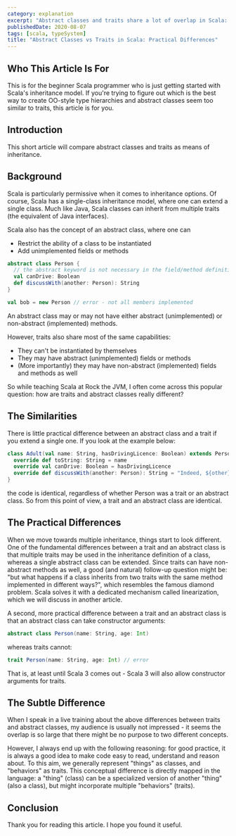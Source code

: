 ```yaml
---
category: explanation
excerpt: "Abstract classes and traits share a lot of overlap in Scala: discover how they actually differ"
publishedDate: 2020-08-07
tags: [scala, typeSystem]
title: "Abstract Classes vs Traits in Scala: Practical Differences"
---
```


## Who This Article Is For

This is for the beginner Scala programmer who is just getting started with Scala's inheritance model. If you're trying to figure out which is the best way to create OO-style type hierarchies and abstract classes seem too similar to traits, this article is for you.

## Introduction

This short article will compare abstract classes and traits as means of inheritance.

## Background

Scala is particularly permissive when it comes to inheritance options. Of course, Scala has a single-class inheritance model, where one can extend a single class. Much like Java, Scala classes can inherit from multiple traits (the equivalent of Java interfaces).

Scala also has the concept of an abstract class, where one can

- Restrict the ability of a class to be instantiated
- Add unimplemented fields or methods

```scala
abstract class Person {
  // the abstract keyword is not necessary in the field/method definition
  val canDrive: Boolean
  def discussWith(another: Person): String
}

val bob = new Person // error - not all members implemented
```

An abstract class may or may not have either abstract (unimplemented) or non-abstract (implemented) methods.

However, traits also share most of the same capabilities:

- They can't be instantiated by themselves
- They may have abstract (unimplemented) fields or methods
- (More importantly) they may have non-abstract (implemented) fields and methods as well

So while teaching Scala at Rock the JVM, I often come across this popular question: how are traits and abstract classes really different?

## The Similarities

There is little practical difference between an abstract class and a trait if you extend a single one. If you look at the example below:

```scala
class Adult(val name: String, hasDrivingLicence: Boolean) extends Person {
  override def toString: String = name
  override val canDrive: Boolean = hasDrivingLicence
  override def discussWith(another: Person): String = "Indeed, ${other}, Kant was indeed revolutionary for his time..."
}
```

the code is identical, regardless of whether Person was a trait or an abstract class. So from this point of view, a trait and an abstract class are identical.

## The Practical Differences

When we move towards multiple inheritance, things start to look different. One of the fundamental differences between a trait and an abstract class is that multiple traits may be used in the inheritance definition of a class, whereas a single abstract class can be extended. Since traits can have non-abstract methods as well, a good (and natural) follow-up question might be: "but what happens if a class inherits from two traits with the same method implemented in different ways?", which resembles the famous diamond problem. Scala solves it with a dedicated mechanism called linearization, which we will discuss in another article.

A second, more practical difference between a trait and an abstract class is that an abstract class can take constructor arguments:

```scala
abstract class Person(name: String, age: Int)
```

whereas traits cannot:

```scala
trait Person(name: String, age: Int) // error
```

That is, at least until Scala 3 comes out - Scala 3 will also allow constructor arguments for traits.

## The Subtle Difference

When I speak in a live training about the above differences between traits and abstract classes, my audience is usually not impressed - it seems the overlap is so large that there might be no purpose to two different concepts.

However, I always end up with the following reasoning: for good practice, it is always a good idea to make code easy to read, understand and reason about. To this aim, we generally represent "things" as classes, and "behaviors" as traits. This conceptual difference is directly mapped in the language: a "thing" (class) can be a specialized version of another "thing" (also a class), but might incorporate multiple "behaviors" (traits).

## Conclusion

Thank you for reading this article. I hope you found it useful.
